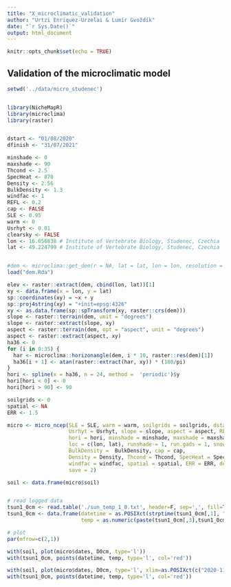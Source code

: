 ```yaml
---
title: "X_microclimatic_validation"
author: "Urtzi Enriquez-Urzelai & Lumír Gvoždík"
date: "`r Sys.Date()`"
output: html_document
---
```


```r
knitr::opts_chunk$set(echo = TRUE)
```

## Validation of the microclimatic model

```r
setwd('../data/micro_studenec')


library(NicheMapR)
library(microclima)
library(raster)


dstart <- "01/08/2020"
dfinish <- "31/07/2021"

minshade <- 0
maxshade <- 90
Thcond <- 2.5
SpecHeat <- 870
Density <- 2.56
BulkDensity <- 1.3
windfac <- 1
REFL <- 0.2
cap <- FALSE
SLE <- 0.95
warm <- 0
Usrhyt <- 0.01
clearsky <- FALSE
lon <- 16.056838 # Institute of Vertebrate Biology, Studenec, Czechia
lat <- 49.224799 # Institute of Vertebrate Biology, Studenec, Czechia


#dem <- microclima::get_dem(r = NA, lat = lat, lon = lon, resolution = 30, zmin = -20, xdims = 100, ydims = 100)
load("dem.Rda")

elev <- raster::extract(dem, cbind(lon, lat))[1]        
xy <- data.frame(x = lon, y = lat)
sp::coordinates(xy) = ~x + y
sp::proj4string(xy) = "+init=epsg:4326"
xy <- as.data.frame(sp::spTransform(xy, raster::crs(dem)))
slope <- raster::terrain(dem, unit = "degrees")
slope <- raster::extract(slope, xy)
aspect <- raster::terrain(dem, opt = "aspect", unit = "degrees")
aspect <- raster::extract(aspect, xy)
ha36 <- 0
for (i in 0:35) {
  har <- microclima::horizonangle(dem, i * 10, raster::res(dem)[1])
  ha36[i + 1] <- atan(raster::extract(har, xy)) * (180/pi)
}
hori <- spline(x = ha36, n = 24, method =  'periodic')$y
hori[hori < 0] <- 0
hori[hori > 90] <- 90

soilgrids <- 0
spatial <- NA
ERR <- 1.5

micro <- micro_ncep(SLE = SLE, warm = warm, soilgrids = soilgrids, dstart = dstart, dfinish = dfinish,
                    Usrhyt = Usrhyt, slope = slope, aspect = aspect, REFL = REFL,
                    hori = hori, minshade = minshade, maxshade = maxshade,
                    loc = c(lon, lat), runshade = 1, run.gads = 1, snowmodel = 1, runmoist = 1,
                    BulkDensity =  BulkDensity, cap = cap,
                    Density = Density, Thcond = Thcond, SpecHeat = SpecHeat,
                    windfac = windfac, spatial = spatial, ERR = ERR, dem = dem, 
                    save = 2)

soil <- data.frame(micro$soil)


# read logged data
tsun1_0cm <- read.table('./sun_temp_1_0.txt', header=F, sep=',', fill=T)
tsun1_0cm <- data.frame(datetime = as.POSIXct(strptime(tsun1_0cm[,1], "%d.%m.%y %H:%M:%S")),
                        temp = as.numeric(paste(tsun1_0cm[,3],tsun1_0cm[,4], sep='.')))
```

```r
# plot
par(mfrow=c(2,1))

with(soil, plot(micro$dates, D0cm, type='l'))
with(tsun1_0cm, points(datetime, temp, type='l', col='red'))

with(soil, plot(micro$dates, D0cm, type='l', xlim=as.POSIXct(c("2020-11-01 00:00:00 UTC","2021-04-30 23:00:00 UTC"))))
with(tsun1_0cm, points(datetime, temp, type='l', col='red'))

```